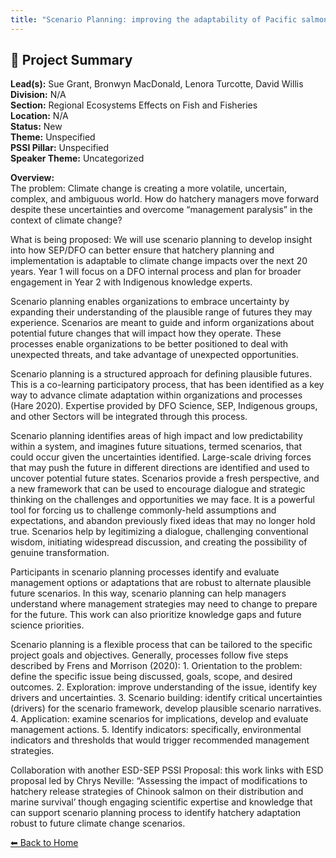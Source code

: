 ```yaml
---
title: "Scenario Planning: improving the adaptability of Pacific salmon hatchery planning and implementation to current and future climate changes"
---
```


## 🧬 Project Summary

**Lead(s):** Sue Grant, Bronwyn MacDonald, Lenora Turcotte, David Willis  
**Division:** N/A  
**Section:** Regional Ecosystems Effects on Fish and Fisheries  
**Location:** N/A  
**Status:** New  
**Theme:** Unspecified  
**PSSI Pillar:** Unspecified  
**Speaker Theme:** Uncategorized  

**Overview:**  
The problem: Climate change is creating a more volatile, uncertain, complex,
and ambiguous world. How do hatchery managers move forward despite these
uncertainties and overcome “management paralysis” in the context of climate
change?

What is being proposed: We will use scenario planning to develop insight into
how SEP/DFO can better ensure that hatchery planning and implementation is
adaptable to climate change impacts over the next 20 years. Year 1 will focus
on a DFO internal process and plan for broader engagement in Year 2 with
Indigenous knowledge experts.

Scenario planning enables organizations to embrace uncertainty by expanding
their understanding of the plausible range of futures they may experience.
Scenarios are meant to guide and inform organizations about potential future
changes that will impact how they operate. These processes enable
organizations to be better positioned to deal with unexpected threats, and
take advantage of unexpected opportunities.

Scenario planning is a structured approach for defining plausible futures.
This is a co-learning participatory process, that has been identified as a key
way to advance climate adaptation within organizations and processes (Hare
2020). Expertise provided by DFO Science, SEP, Indigenous groups, and other
Sectors will be integrated through this process.

Scenario planning identifies areas of high impact and low predictability
within a system, and imagines future situations, termed scenarios, that could
occur given the uncertainties identified. Large-scale driving forces that may
push the future in different directions are identified and used to uncover
potential future states. Scenarios provide a fresh perspective, and a new
framework that can be used to encourage dialogue and strategic thinking on the
challenges and opportunities we may face. It is a powerful tool for forcing us
to challenge commonly-held assumptions and expectations, and abandon
previously fixed ideas that may no longer hold true. Scenarios help by
legitimizing a dialogue, challenging conventional wisdom, initiating
widespread discussion, and creating the possibility of genuine transformation.

Participants in scenario planning processes identify and evaluate management
options or adaptations that are robust to alternate plausible future
scenarios. In this way, scenario planning can help managers understand where
management strategies may need to change to prepare for the future. This work
can also prioritize knowledge gaps and future science priorities.

Scenario planning is a flexible process that can be tailored to the specific
project goals and objectives. Generally, processes follow five steps described
by Frens and Morrison (2020): 1\. Orientation to the problem: define the
specific issue being discussed, goals, scope, and desired outcomes. 2\.
Exploration: improve understanding of the issue, identify key drivers and
uncertainties. 3\. Scenario building: identify critical uncertainties
(drivers) for the scenario framework, develop plausible scenario narratives.
4\. Application: examine scenarios for implications, develop and evaluate
management actions. 5\. Identify indicators: specifically, environmental
indicators and thresholds that would trigger recommended management
strategies.

Collaboration with another ESD-SEP PSSI Proposal: this work links with ESD
proposal led by Chrys Neville: “Assessing the impact of modifications to
hatchery release strategies of Chinook salmon on their distribution and marine
survival’ though engaging scientific expertise and knowledge that can support
scenario planning process to identify hatchery adaptation robust to future
climate change scenarios.



[⬅ Back to Home](../index.qmd)
